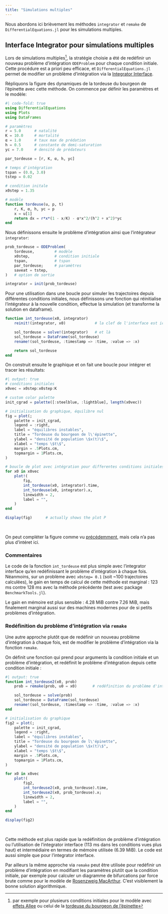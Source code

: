 ```yaml
---
title: "Simulations multiples"
---
```


Nous abordons ici brièvement les méthodes `integrator` et `remake` de `DifferentialEquations.jl` pour les simulations multiples.

## Interface Integrator pour simulations multiples

Lors de simulations multiples^[par exemple pour plusieurs conditions initiales pour le modèle avec [effets Allee](pop_isolees.qmd) ou celui de la [tordeuse du bourgeon de l'épinette](pop_exploitees.qmd)], la stratégie choisie a été de redéfinir un nouveau problème d'intégration `ODEProblem` pour chaque condition initiale. Cette procédure est a priori peu efficace, et `DifferentialEquations.jl` permet de modifier un problème d'intégration via la [Integrator Interface](https://docs.sciml.ai/DiffEqDocs/stable/basics/integrator/).

Répliquons la figure des dynamiques de la tordeuse du bourgeon de l'épinette avec cette méthode. On commence par définir les paramètres et le modèle:

```julia
#| code-fold: true
using DifferentialEquations
using Plots
using DataFrames

# paramètres
r = 5.0      # natalité
K = 10.0     # mortalité
α = 1.0      # taux max de prédation
h = 0.5      # constante de demi-saturation
yc = 7.0     # densité de prédateurs

par_tordeuse = [r, K, α, h, yc]

# temps d'intégration
tspan = (0.0, 3.0)
tstep = 0.02

# condition initale
x0step = 1.35

# modèle
function tordeuse(u, p, t)
    r, K, α, h, yc = p
    x = u[1]
    return dx = r*x*(1 - x/K) - α*x^2/(h^2 + x^2)*yc
end
```

Nous définissons ensuite le problème d'intégration ainsi que l'intégrateur `integrator`:
```julia
prob_tordeuse = ODEProblem(
    tordeuse,         # modèle
    x0step,           # condition initiale
    tspan,            # tspan
    par_tordeuse;     # paramètres
    saveat = tstep,
)   # option de sortie

integrator = init(prob_tordeuse)
```

Pour une utilisation dans une boucle pour simuler les trajectoires depuis différentes conditions initiales, nous définissons une fonction qui réinitialise l'intégrateur à la nouvelle condition, effectue la simulation (et transforme la solution en dataframe).

```julia
function int_tordeuse(x0, integrator)
    reinit!(integrator, x0)             # la clef de l'interface est ici

    sol_tordeuse = solve!(integrator)   # et là
    sol_tordeuse = DataFrame(sol_tordeuse)
    rename!(sol_tordeuse, :timestamp => :time, :value => :x)

    return sol_tordeuse
end
```

On construit ensuite le graphique et on fait une boucle pour intégrer et tracer les résultats:
```julia
#| output: true
# conditions initiales
x0vec = x0step:x0step:K

# custom color palette
init_cgrad = palette([:steelblue, :lightblue], length(x0vec))

# initialisation du graphique, équilibre nul
fig = plot(;
    palette = init_cgrad,
    legend = :right,
    label = "équilibres instables",
    title = "Tordeuse du bourgeon de l\'épinette",
    ylabel = "densité de population \$x(t)\$",
    xlabel = "temps \$t\$",
    margin = .5Plots.cm,
    topmargin = 1Plots.cm,
)

# boucle de plot avec intégration pour differentes conditions initiales
for x0 in x0vec
    plot!(
        fig,
        int_tordeuse(x0, integrator).time,
        int_tordeuse(x0, integrator).x,
        linewidth = 2,
        label = "",
    )
end

display(fig)      # actually shows the plot P
```
\

On peut compléter la figure comme vu [précédemment](pop_exploitees.qmd), mais cela n'a pas plus d'intéret ici.

### Commentaires

Le code de la fonction `int_tordeuse` est plus simple avec l'integrator interface qu'en redéfinissant le problème d'intégration à chaque fois. Néanmoins, sur un problème avec `x0step= 0.1` (soit ~100 trajectoires calculées), le gain en temps de calcul de cette méthode est marginal : 123 ms contre 128 ms avec la méthode précédente (test avec package `BenchmarkTools.jl`).

Le gain en mémoire est plus sensible : 4.28 MiB contre 7.26 MiB, mais finalement marginal aussi sur des machines modernes pour de si petits problèmes d'intégration.

### Redéfinition du problème d'intégration via `remake`

Une autre approche plutôt que de redéfinir un nouveau problème d'intégration à chaque fois, est de modifier le problème d'intégration via la fonction `remake`.

On définit une fonction qui prend pour arguments la condition initiale et un problème d'intégration, et redéfinit le problème d'intégration depuis cette condition initiale :

```julia
#| output: true
function int_tordeuse2(x0, prob)
    prob = remake(prob, u0 = x0)       # redéfinition du problème d'intégration

    sol_tordeuse = solve(prob)
    sol_tordeuse = DataFrame(sol_tordeuse)
    rename!(sol_tordeuse, :timestamp => :time, :value => :x)
end

# initialisation du graphique
fig2 = plot(;
    palette = init_cgrad,
    legend = :right,
    label = "équilibres instables",
    title = "Tordeuse du bourgeon de l\'épinette",
    ylabel = "densité de population \$x(t)\$",
    xlabel = "temps \$t\$",
    margin = .5Plots.cm,
    topmargin = 1Plots.cm,
)

for x0 in x0vec
    plot!(
        fig2,
        int_tordeuse2(x0, prob_tordeuse).time,
        int_tordeuse2(x0, prob_tordeuse).x;
        linewidth = 2,
        label = "",
    )
end

display(fig2)
```
\

Cette méthode est plus rapide que la redéfinition de problème d'intégration ou l'utilisation de l'integrator interface (113 ms dans les conditions vues plus haut) et intermédiaire en termes de mémoire utilisée (6.39 MiB). Le code est aussi simple que pour l'integrator interface.

Par ailleurs la même approche via `remake` peut être utilisée pour redéfinir un problème d'intégration en modifiant les paramètres plutôt que la condition initiale, par exemple pour calculer un diagramme de bifurcations par force brute comme pour le modèle de [Rosenzweig MacArthur](pop_interactions2.qmd). C'est visiblement la bonne solution algorithmique.

